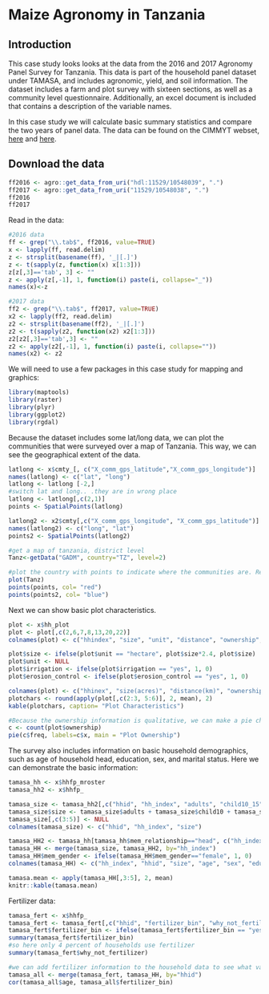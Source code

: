# Maize Agronomy in Tanzania

## Introduction

This case study looks looks at the data from the 2016 and 2017 Agronomy Panel Survey for Tanzania. This data is part of the household panel dataset under TAMASA, and includes agronomic, yield, and soil information. The dataset includes a farm and plot survey with sixteen sections, as well as a community level questionnaire. Additionally, an excel document is included that contains a description of the variable names.

In this case study we will calculate basic summary statistics and compare the two years of panel data. The data can be found on the CIMMYT webset,  [here](https://data.cimmyt.org/dataset.xhtml?persistentId=hdl:11529/10548039) and [here](https://data.cimmyt.org/dataset.xhtml?persistentId=hdl:11529/10548038).  


## Download the data 

```r
ff2016 <- agro::get_data_from_uri("hdl:11529/10548039", ".")
ff2017 <- agro::get_data_from_uri("11529/10548038", ".")
ff2016
ff2017
```


Read in the data:
```r
#2016 data
ff <- grep("\\.tab$", ff2016, value=TRUE)
x <- lapply(ff, read.delim)
z <- strsplit(basename(ff), '_|[.]')
z <- t(sapply(z, function(x) x[1:3]))
z[z[,3]=='tab', 3] <- ""
z <- apply(z[,-1], 1, function(i) paste(i, collapse="_"))
names(x)<-z

#2017 data
ff2 <- grep("\\.tab$", ff2017, value=TRUE)
x2 <- lapply(ff2, read.delim)
z2 <- strsplit(basename(ff2), '_|[.]')
z2 <- t(sapply(z2, function(x2) x2[1:3]))
z2[z2[,3]=='tab',3] <- ""
z2 <- apply(z2[,-1], 1, function(i) paste(i, collapse=""))
names(x2) <- z2

```

We will need to use a few packages in this case study for mapping and graphics: 
```r
library(maptools)
library(raster)
library(plyr)
library(ggplot2)
library(rgdal)
```

Because the dataset includes some lat/long data, we can plot the communities that were surveyed over a map of Tanzania. This way, we can see the geographical extent of the data. 

```r
latlong <- x$cmty_[, c("X_comm_gps_latitude","X_comm_gps_longitude")]
names(latlong) <- c("lat", "long")
latlong <- latlong [-2,]  
#switch lat and long.. .they are in wrong place
latlong <- latlong[,c(2,1)]
points <- SpatialPoints(latlong)

latlong2 <- x2$cmty[,c("X_comm_gps_longitude", "X_comm_gps_latitude")]
names(latlong2) <- c("long", "lat")
points2 <- SpatialPoints(latlong2)

#get a map of tanzania, district level
Tanz<-getData("GADM", country="TZ", level=2)

#plot the country with points to indicate where the communities are. Red indicates 2016 data, blue is 2017. The mostly overlap.
plot(Tanz)
points(points, col= "red")
points(points2, col= "blue")
```

Next we can show basic plot characteristics. 

```r
plot <- x$hh_plot
plot <- plot[,c(2,6,7,8,13,20,22)]
colnames(plot) <- c("hhindex", "size", "unit", "distance", "ownership", "irrigation", "erosion_control")

plot$size <- ifelse(plot$unit == "hectare", plot$size*2.4, plot$size) 
plot$unit <- NULL
plot$irrigation <- ifelse(plot$irrigation == "yes", 1, 0)
plot$erosion_control <- ifelse(plot$erosion_control == "yes", 1, 0)

colnames(plot) <- c("hhinex", "size(acres)", "distance(km)", "ownership", "irrigation (%)", "erosion (%)")
plotchars <- round(apply(plot[,c(2:3, 5:6)], 2, mean), 2)
kable(plotchars, caption= "Plot Characteristics")

#Because the ownership information is qualitative, we can make a pie chart to represent the information:
c <- count(plot$ownership)
pie(c$freq, labels=c$x, main = "Plot Ownership")
```

The survey also includes information on basic household demographics, such as age of household head, education, sex, and marital status. Here we can demonstrate the basic information: 

```r
tamasa_hh <- x$hhfp_mroster
tamasa_hh2 <- x$hhfp_

tamasa_size <- tamasa_hh2[,c("hhid", "hh_index", "adults", "child10_15", "child10")]
tamasa_size$size <- tamasa_size$adults + tamasa_size$child10 + tamasa_size$child10_15
tamasa_size[,c(3:5)] <- NULL
colnames(tamasa_size) <- c("hhid", "hh_index", "size")

tamasa_HH2 <- tamasa_hh[tamasa_hh$mem_relationship=="head", c("hh_index", "mem_age", "mem_gender", "mem_education", "mem_marital")]
tamasa_HH <- merge(tamasa_size, tamasa_HH2, by="hh_index")
tamasa_HH$mem_gender <- ifelse(tamasa_HH$mem_gender=="female", 1, 0)
colnames(tamasa_HH) <- c("hh_index", "hhid", "size", "age", "sex", "education", "marital")

tamasa.mean <- apply(tamasa_HH[,3:5], 2, mean)
knitr::kable(tamasa.mean)
```

Fertilizer data: 
```r
tamasa_fert <- x$hhfp_
tamasa_fert <- tamasa_fert[,c("hhid", "fertilizer_bin", "why_not_fertilizer")]
tamasa_fert$fertilizer_bin <- ifelse(tamasa_fert$fertilizer_bin == "yes", 1, 0)
summary(tamasa_fert$fertilizer_bin)
#so here only 4 percent of households use fertilizer
summary(tamasa_fert$why_not_fertilizer)

#we can add fertilizer information to the household data to see what variables may be correlated with fertilizer use
tamasa_all <- merge(tamasa_fert, tamasa_HH, by="hhid")
cor(tamasa_all$age, tamasa_all$fertilizer_bin)

```


